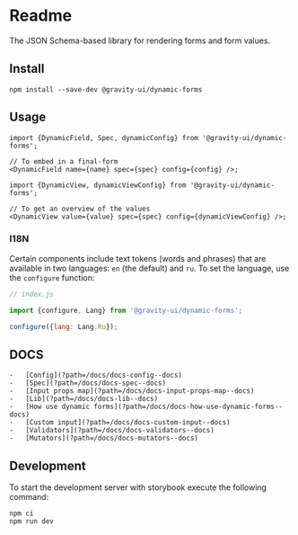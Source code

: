 
<Meta title="Readme" />

# Readme

The JSON Schema-based library for rendering forms and form values.

## Install

```shell
npm install --save-dev @gravity-ui/dynamic-forms
```

## Usage

```tsx
import {DynamicField, Spec, dynamicConfig} from '@gravity-ui/dynamic-forms';

// To embed in a final-form
<DynamicField name={name} spec={spec} config={config} />;

import {DynamicView, dynamicViewConfig} from '@gravity-ui/dynamic-forms';

// To get an overview of the values
<DynamicView value={value} spec={spec} config={dynamicViewConfig} />;
```

### I18N

Certain components include text tokens (words and phrases) that are available in two languages: `en` (the default) and `ru`. To set the language, use the `configure` function:

```js
// index.js

import {configure, Lang} from '@gravity-ui/dynamic-forms';

configure({lang: Lang.Ru});
```

## DOCS

    -   [Config](?path=/docs/docs-config--docs)
    -   [Spec](?path=/docs/docs-spec--docs)
    -   [Input props map](?path=/docs/docs-input-props-map--docs)
    -   [Lib](?path=/docs/docs-lib--docs)
    -   [How use dynamic forms](?path=/docs/docs-how-use-dynamic-forms--docs)
    -   [Custom input](?path=/docs/docs-custom-input--docs)
    -   [Validators](?path=/docs/docs-validators--docs)
    -   [Mutators](?path=/docs/docs-mutators--docs)

## Development

To start the development server with storybook execute the following command:

```shell
npm ci
npm run dev
```
